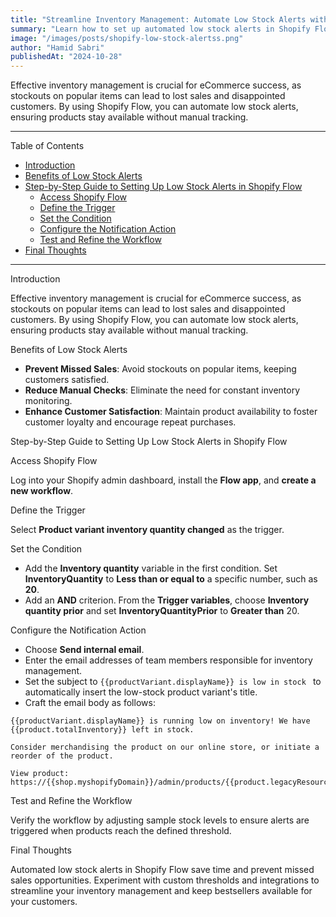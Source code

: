 ```yaml
---
title: "Streamline Inventory Management: Automate Low Stock Alerts with Shopify Flow"
summary: "Learn how to set up automated low stock alerts in Shopify Flow to keep products available and prevent missed sales opportunities."
image: "/images/posts/shopify-low-stock-alertss.png"
author: "Hamid Sabri"
publishedAt: "2024-10-28"
---
```


Effective inventory management is crucial for eCommerce success, as stockouts on popular items can lead to lost sales and disappointed customers. By using Shopify Flow, you can automate low stock alerts, ensuring products stay available without manual tracking.

---

<HeadingWithId id="table-of-contents" as="h2">Table of Contents</HeadingWithId>

- [Introduction](#introduction)
- [Benefits of Low Stock Alerts](#benefits-of-low-stock-alerts)
- [Step-by-Step Guide to Setting Up Low Stock Alerts in Shopify Flow](#step-by-step-guide-to-setting-up-low-stock-alerts-in-shopify-flow)
  - [Access Shopify Flow](#access-shopify-flow)
  - [Define the Trigger](#define-the-trigger)
  - [Set the Condition](#set-the-condition)
  - [Configure the Notification Action](#configure-the-notification-action)
  - [Test and Refine the Workflow](#test-and-refine-the-workflow)
- [Final Thoughts](#final-thoughts)

---

<HeadingWithId id="introduction" as="h2">Introduction</HeadingWithId>

Effective inventory management is crucial for eCommerce success, as stockouts on popular items can lead to lost sales and disappointed customers. By using Shopify Flow, you can automate low stock alerts, ensuring products stay available without manual tracking.

<HeadingWithId id="benefits-of-low-stock-alerts" as="h2">Benefits of Low Stock Alerts</HeadingWithId>

- **Prevent Missed Sales**: Avoid stockouts on popular items, keeping customers satisfied.
- **Reduce Manual Checks**: Eliminate the need for constant inventory monitoring.
- **Enhance Customer Satisfaction**: Maintain product availability to foster customer loyalty and encourage repeat purchases.

<HeadingWithId id="step-by-step-guide-to-setting-up-low-stock-alerts-in-shopify-flow" as="h2">Step-by-Step Guide to Setting Up Low Stock Alerts in Shopify Flow</HeadingWithId>

<HeadingWithId id="access-shopify-flow" as="h3">Access Shopify Flow</HeadingWithId>

Log into your Shopify admin dashboard, install the **Flow app**, and **create a new workflow**.
<YouTubeEmbed videoId="0D5V69TJJ4E" start={0} end={6} />

<HeadingWithId id="define-the-trigger" as="h3">Define the Trigger</HeadingWithId>

Select **Product variant inventory quantity changed** as the trigger.
<YouTubeEmbed videoId="0D5V69TJJ4E" start={6} end={10} />

<HeadingWithId id="set-the-condition" as="h3">Set the Condition</HeadingWithId>

- Add the **Inventory quantity** variable in the first condition. Set **InventoryQuantity** to **Less than or equal to** a specific number, such as **20**.
- Add an **AND** criterion. From the **Trigger variables**, choose **Inventory quantity prior** and set **InventoryQuantityPrior** to **Greater than** 20.

<YouTubeEmbed videoId="0D5V69TJJ4E" start={10} end={43} />

<HeadingWithId id="configure-the-notification-action" as="h3">Configure the Notification Action</HeadingWithId>

- Choose **Send internal email**.
- Enter the email addresses of team members responsible for inventory management.
- Set the subject to ```{{productVariant.displayName}} is low in stock ``` to automatically insert the low-stock product variant's title.
- Craft the email body as follows:

```liquid
{{productVariant.displayName}} is running low on inventory! We have {{product.totalInventory}} left in stock.

Consider merchandising the product on our online store, or initiate a reorder of the product.

View product: https://{{shop.myshopifyDomain}}/admin/products/{{product.legacyResourceId}}
```

<YouTubeEmbed videoId="0D5V69TJJ4E" start={43} />

<HeadingWithId id="test-and-refine-the-workflow" as="h3">Test and Refine the Workflow</HeadingWithId>

Verify the workflow by adjusting sample stock levels to ensure alerts are triggered when products reach the defined threshold.

<HeadingWithId id="final-thoughts" as="h2">Final Thoughts</HeadingWithId>

Automated low stock alerts in Shopify Flow save time and prevent missed sales opportunities. Experiment with custom thresholds and integrations to streamline your inventory management and keep bestsellers available for your customers.

